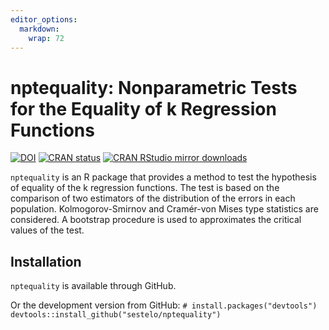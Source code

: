 ```yaml
---
editor_options: 
  markdown: 
    wrap: 72
---
```


# nptequality: Nonparametric  Tests for the Equality of k Regression Functions

[![DOI]()]() [![CRAN status]()]() [![CRAN RStudio mirror downloads]()]()

`nptequality` is an R package that provides a method to test the
hypothesis of equality of the k regression functions. The test is based
on the comparison of two estimators of the distribution of the errors in
each population. Kolmogorov-Smirnov and Cramér-von Mises type statistics
are considered. A bootstrap procedure is used to approximates the
critical values of the test.

## Installation

<!-- `nptequality` is available through both -->

<!-- [CRAN](https://cran.r-project.org/) and GitHub. -->

`nptequality` is available through GitHub.

<!-- Get the released version from CRAN: `install.packages("clustcurv")` -->

Or the development version from GitHub:
`# install.packages("devtools") devtools::install_github("sestelo/nptequality")`
